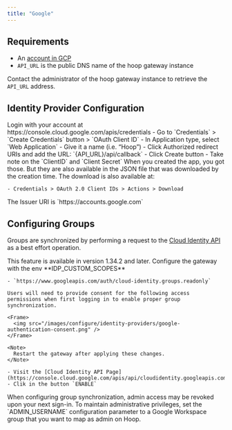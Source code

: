 ```yaml
---
title: "Google"
---
```


## Requirements

  * An [account in GCP](https://console.cloud.google.com)
  * `API_URL` is the public DNS name of the hoop gateway instance

Contact the administrator of the hoop gateway instance to retrieve the `API_URL` address.

## Identity Provider Configuration

<Steps titleSize="h3">
  <Step title="Create an Application">
    Login with your account at https://console.cloud.google.com/apis/credentials
    - Go to `Credentials` > `Create Credentials` button > `OAuth Client ID`
    - In Application type, select `Web Application`
    - Give it a name (i.e. “Hoop”)
  </Step>
  <Step title="Configure the Redirect URIs">
    - Click Authorized redirect URIs and add the URL: `{API_URL}/api/callback`
    - Click Create button
    - Take note on the `ClientID` and `Client Secret`
  </Step>
  <Step title="Collect the Credentials">
    When you created the app, you got those. But they are also available in the JSON file that was downloaded by the creation time. The download is also available at:

    - Credentials > OAuth 2.0 Client IDs > Actions > Download
  </Step>
  <Step title="Collect Issuer Information">
  The Issuer URI is `https://accounts.google.com`
  </Step>
</Steps>

## Configuring Groups

Groups are synchronized by performing a request to the [Cloud Identity API](https://cloud.google.com/identity/docs/reference/rest/v1/groups.memberships/searchDirectGroups) as a best effort operation.

<Note>
  This feature is available in version 1.34.2 and later.
</Note>

<Steps>
  <Step title="Add the Scope">
    Configure the gateway with the env **IDP_CUSTOM_SCOPES**

    - `https://www.googleapis.com/auth/cloud-identity.groups.readonly`

    Users will need to provide consent for the following access permissions when first logging in to enable proper group synchronization.

    <Frame>
      <img src="/images/configure/identity-providers/google-authentication-consent.png" />
    </Frame>

    <Note>
      Restart the gateway after applying these changes.
    </Note>
  </Step>
  <Step title="Enable the Cloud Identity API in your project">

    - Visit the [Cloud Identity API Page](https://console.cloud.google.com/apis/api/cloudidentity.googleapis.com/overview)
    - Clik in the button `ENABLE`
  </Step>
</Steps>

<Warning>
  When configuring group synchronization, admin access may be revoked upon your next sign-in.
  To maintain administrative privileges, set the `ADMIN_USERNAME` configuration parameter to a Google Workspace group that you want to map as admin on Hoop.
</Warning>
